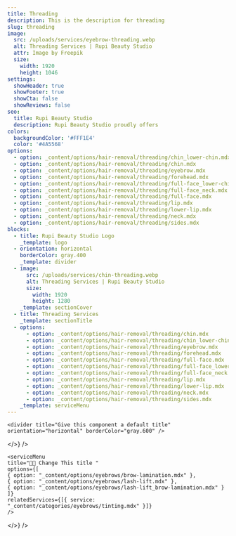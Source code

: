 ```yaml
---
title: Threading
description: This is the description for threading
slug: threading
image:
  src: /uploads/services/eyebrow-threading.webp
  alt: Threading Services | Rupi Beauty Studio
  attr: Image by Freepik
  size:
    width: 1920
    height: 1046
settings:
  showHeader: true
  showFooter: true
  showCta: false
  showReviews: false
seo:
  title: Rupi Beauty Studio
  description: Rupi Beauty Studio proudly offers
colors:
  backgroundColor: '#FFF1E4'
  color: '#4A5568'
options:
  - option: _content/options/hair-removal/threading/chin_lower-chin.mdx
  - option: _content/options/hair-removal/threading/chin.mdx
  - option: _content/options/hair-removal/threading/eyebrow.mdx
  - option: _content/options/hair-removal/threading/forehead.mdx
  - option: _content/options/hair-removal/threading/full-face_lower-chin.mdx
  - option: _content/options/hair-removal/threading/full-face_neck.mdx
  - option: _content/options/hair-removal/threading/full-face.mdx
  - option: _content/options/hair-removal/threading/lip.mdx
  - option: _content/options/hair-removal/threading/lower-lip.mdx
  - option: _content/options/hair-removal/threading/neck.mdx
  - option: _content/options/hair-removal/threading/sides.mdx
blocks:
  - title: Rupi Beauty Studio Logo
    _template: logo
  - orientation: horizontal
    borderColor: gray.400
    _template: divider
  - image:
      src: /uploads/services/chin-threading.webp
      alt: Threading Services | Rupi Beauty Studio
      size:
        width: 1920
        height: 1280
    _template: sectionCover
  - title: Threading Services
    _template: sectionTitle
  - options:
      - option: _content/options/hair-removal/threading/chin.mdx
      - option: _content/options/hair-removal/threading/chin_lower-chin.mdx
      - option: _content/options/hair-removal/threading/eyebrow.mdx
      - option: _content/options/hair-removal/threading/forehead.mdx
      - option: _content/options/hair-removal/threading/full-face.mdx
      - option: _content/options/hair-removal/threading/full-face_lower-chin.mdx
      - option: _content/options/hair-removal/threading/full-face_neck.mdx
      - option: _content/options/hair-removal/threading/lip.mdx
      - option: _content/options/hair-removal/threading/lower-lip.mdx
      - option: _content/options/hair-removal/threading/neck.mdx
      - option: _content/options/hair-removal/threading/sides.mdx
    _template: serviceMenu
---
```



<section
  title="Rupi Logo"
  settings={{
    width: "full",
    backgroundColor: "#FFF1E4",
    color: "#4A5568",
    contained: true,
    centerContent: true
  }}
  body={<>
    <logo title="Rupi Beauty Studio Logo" />

    <divider title="Give this component a default title" orientation="horizontal" borderColor="gray.600" />
  </>}
/>

<section
  title="First Section"
  settings={{ colors: { backgroundColor: "#FFF1E4", color: "#4A5568" } }}
  body={<>
    <sectionTitle title="Eyebrow Services" />

    <serviceMenu
    title="👩‍💼 Change This title "
    options={[
    { option: "_content/options/eyebrows/brow-lamination.mdx" },
    { option: "_content/options/eyebrows/lash-lift.mdx" },
    { option: "_content/options/eyebrows/lash-lift_brow-lamination.mdx" }
    ]}
    relatedServices={[{ service: "_content/categories/eyebrows/tinting.mdx" }]}
    />
  </>}
/>
